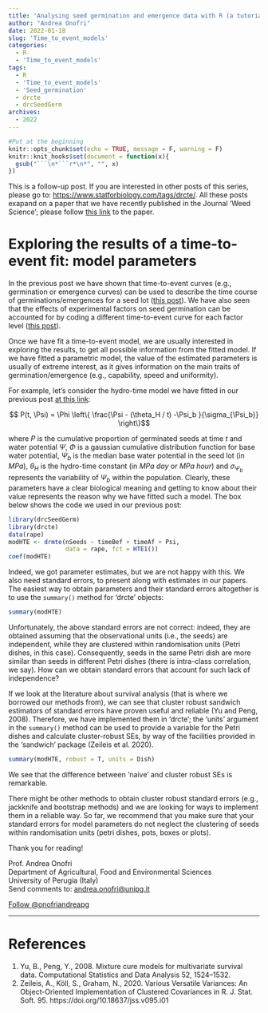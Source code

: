 ```yaml
---
title: 'Analysing seed germination and emergence data with R (a tutorial). Part 7'
author: "Andrea Onofri"
date: 2022-01-18
slug: 'Time_to_event_models'
categories:
  - R
  - 'Time_to_event_models'
tags:
  - R
  - 'Time_to_event_models'
  - 'Seed_germination'
  - drcte
  - drcSeedGerm
archives:
  - 2022
---
```


```r
#Put at the beginning
knitr::opts_chunk$set(echo = TRUE, message = F, warning = F)
knitr::knit_hooks$set(document = function(x){ 
  gsub("```\n*```r*\n*", "", x) 
})
```

This is a follow-up post. If you are interested in other posts of this series, please go to: [https://www.statforbiology.com/tags/drcte/](https://www.statforbiology.com/tags/drcte/). All these posts exapand on a paper that we have recently published in the Journal 'Weed Science'; please follow [this link](https://doi.org/10.1017/wsc.2022.8) to the paper.

# Exploring the results of a time-to-event fit: model parameters

In the previous post we have shown that time-to-event curves (e.g., germination or emergence curves) can be used to describe the time course of germinations/emergences for a seed lot ([this post](https://www.statforbiology.com/2021/stat_drcte_4-time-to-eventcurves/)). We have also seen that the effects of experimental factors on seed germination can be accounted for by coding a different time-to-event curve for each factor level ([this post](https://www.statforbiology.com/2021/stat_drcte_5-comparinglots/)).

Once we have fit a time-to-event model, we are usually interested in exploring the results, to get all possible information from the fitted model. If we have fitted a parametric model, the value of the estimated parameters is usually of extreme interest, as it gives information on the main traits of germination/emergence (e.g., capability, speed and uniformity).

For example, let's consider the hydro-time model we have fitted in our previous post [at this link](https://www.statforbiology.com/2022/stat_drcte_6-ht1step/):

$$ P(t, \Psi) = \Phi \left\{ \frac{\Psi - (\theta_H / t) -\Psi_b }{\sigma_{\Psi_b}} \right\}$$

where $P$ is the cumulative proportion of germinated seeds at time $t$ and water potential $\Psi$, $\Phi$ is a gaussian cumulative distribution function for base water potential, $\Psi_{b}$ is the median base water potential in the seed lot (in *MPa*), $\theta_H$ is the hydro-time constant (in *MPa day* or *MPa hour*) and $\sigma_{\Psi_b}$ represents the variability of $\Psi_b$ within the population. Clearly, these parameters have a clear biological meaning and getting to know about their value represents the reason why we have fitted such a model. The box below shows the code we used in our previous post:


```r
library(drcSeedGerm)
library(drcte)
data(rape)
modHTE <- drmte(nSeeds ~ timeBef + timeAf + Psi, 
                data = rape, fct = HTE1())
coef(modHTE)
```

Indeed, we got parameter estimates, but we are not happy with this. We also need standard errors, to present along with estimates in our papers. The easiest way to obtain parameters and their standard errors altogether is to use the `summary()` method for 'drcte' objects:

```r
summary(modHTE)
```

Unfortunately, the above standard errors are not correct: indeed, they are obtained assuming that the observational units (i.e., the seeds) are independent, while they are clustered within randomisation units (Petri dishes, in this case). Consequently, seeds in the same Petri dish are more similar than seeds in different Petri dishes (there is intra-class correlation, we say). How can we obtain standard errors that account for such lack of independence?

If we look at the literature about survival analysis (that is where we borrowed our methods from), we can see that cluster robust sandwich estimators of standard errors have proven useful and reliable (Yu and Peng, 2008). Therefore, we have implemented them in 'drcte'; the ‘units’ argument in the `summary()` method can be used to provide a variable for the Petri dishes and calculate cluster-robust SEs, by way of the facilities provided in the ‘sandwich’ package (Zeileis et al. 2020).


```r
summary(modHTE, robust = T, units = Dish)
```

We see that the difference between 'naive' and cluster robust SEs is remarkable.

There might be other methods to obtain cluster robust standard errors (e.g., jackknife and bootstrap methods) and we are looking for ways to implement them in a reliable way. So far, we recommend that you make sure that your standard errors for model parameters do not neglect the clustering of seeds within randomisation units (petri dishes, pots, boxes or plots).

Thank you for reading!


Prof. Andrea Onofri   
Department of Agricultural, Food and Environmental Sciences    
University of Perugia (Italy)    
Send comments to: [andrea.onofri@unipg.it](mailto:andrea.onofri@unipg.it)

<a href="https://twitter.com/onofriandreapg?ref_src=twsrc%5Etfw" class="twitter-follow-button" data-show-count="false">Follow @onofriandreapg</a><script async src="https://platform.twitter.com/widgets.js" charset="utf-8"></script>


---

# References

1. Yu, B., Peng, Y., 2008. Mixture cure models for multivariate survival data. Computational Statistics and Data Analysis 52, 1524–1532.
2. Zeileis, A., Köll, S., Graham, N., 2020. Various Versatile Variances: An Object-Oriented Implementation of Clustered Covariances in R. J. Stat. Soft. 95. https://doi.org/10.18637/jss.v095.i01



